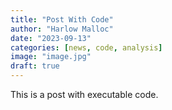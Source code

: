 ```yaml
---
title: "Post With Code"
author: "Harlow Malloc"
date: "2023-09-13"
categories: [news, code, analysis]
image: "image.jpg"
draft: true
---
```


This is a post with executable code.
